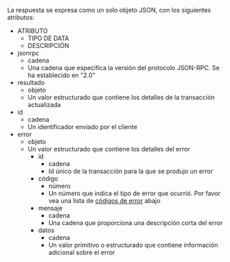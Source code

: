 La respuesta se expresa como un solo objeto JSON, con los siguientes atributos:

<AttributeTable>

- ATRIBUTO
  - TIPO DE DATA
  - DESCRIPCIÓN
- jsonrpc
  - cadena
  - Una cadena que especifica la versión del protocolo JSON-RPC. Se ha establecido en "2.0"
- resultado
  - objeto
  - Un valor estructurado que contiene los detalles de la transacción actualizada
- id
  - cadena
  - Un identificador enviado por el cliente
- error
  - objeto
  - Un valor estructurado que contiene los detalles del error
    - id
      - cadena
      - Id único de la transacción para la que se produjo un error
    - código
      - número
      - Un número que indica el tipo de error que ocurrió. Por favor vea una lista de [códigos de error](#error-codes) abajo
    - mensaje
      - cadena
      - Una cadena que proporciona una descripción corta del error
    - datos
      - cadena
      - Un valor primitivo o estructurado que contiene información adicional sobre el error

</AttributeTable>
